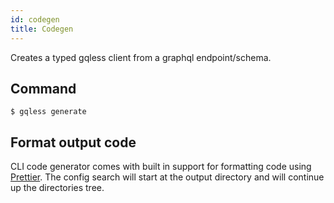 ```yaml
---
id: codegen
title: Codegen
---
```


Creates a typed gqless client from a graphql endpoint/schema.

## Command

```shell
$ gqless generate
```

<!-- ## Options

| Option                      | Alias | Type      | Default | Description                                                                                                           |
| --------------------------- | ----- | --------- | ------- | --------------------------------------------------------------------------------------------------------------------- |
| <nobr>`--config`</nobr>     | `-c`  | `string`  |         | Path to your gqless config file.                                                                                      |
| <nobr>`--help`</nobr>       | `-h`  |           |         | Show CLI help.                                                                                                        |
| <nobr>`--typescript`</nobr> | `-t`  | `boolean` | `true`  | Output TypeScript (instead of JavaScript).                                                                            |
| <nobr>`--url`</nobr>        | `-u`  | `string`  |         | URL to the GraphQL endpoint.                                                                                          |
| <nobr>`--comments`</nobr>   |       | `boolean` | `true`  | Output comments to type definitions (useful for IDE intellisense).                                                    |
| <nobr>`--header`</nobr>     |       | `string`  |         | Additional header to send to server for `introspectionQuery`.<br/>May be used multiple times to add multiple headers. |

## Examples

```shell
$ gqless generate ./src/gqless -u https://example.com/graphql
$ gqless generate -c gqless.config.ts
``` -->

## Format output code

CLI code generator comes with built in support for formatting code using [Prettier](https://prettier.io/). The config search will start at the output directory and will continue up the directories tree.
